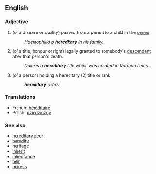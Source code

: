 ==English==
===Adjective===

# (of a disease or quality) passed from a parent to a child in the [[genes]]
#: ''Haemophilia is '''hereditary''' in his family.''
# (of a title, honour or right) legally granted to somebody's [[descendant]] after that person's death.
#: ''Duke is a '''hereditary''' title which was created in Norman times.''
# (of a person) holding a hereditary (2) title or rank
#: '''''hereditary''' rulers''

===Translations===
*French: [[héréditaire]]
*Polish: [[dziedziczny]]
===See also===
*[[hereditary peer]]
*[[heredity]]
*[[heritage]]
*[[inherit]]
*[[inheritance]]
*[[heir]]
*[[heiress]]